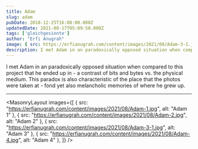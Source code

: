 ```yaml
---
title: Adam
slug: adam
pubDate: 2018-12-25T16:00:00.000Z
updatedDate: 2021-08-17T05:09:58.000Z
tags: ['gleichgesinnte']
author: "Erfi Anugrah"
image: { src: https://erfianugrah.com/content/images/2021/08/Adam-3-1.jpg, alt: adam_3 }
description: I met Adam in an paradoxically opposed situation when compared to this project that he ended up in - a contrast of bits and bytes vs. the physical medium. This paradox is also characteristic of the place that the photos were taken at - fond yet also melancholic memories of where he grew up.
---
```


I met Adam in an paradoxically opposed situation when compared to this project that he ended up in - a contrast of bits and bytes vs. the physical medium. This paradox is also characteristic of the place that the photos were taken at - fond yet also melancholic memories of where he grew up.

---

<MasonryLayout images={[
    { src: "https://erfianugrah.com/content/images/2021/08/Adam-1.jpg", alt: "Adam 1" },
    { src: "https://erfianugrah.com/content/images/2021/08/Adam-2.jpg", alt: "Adam 2" },
    { src: "https://erfianugrah.com/content/images/2021/08/Adam-3-1.jpg", alt: "Adam 3" },
    { src: "https://erfianugrah.com/content/images/2021/08/Adam-4.jpg", alt: "Adam 4" },
]} />